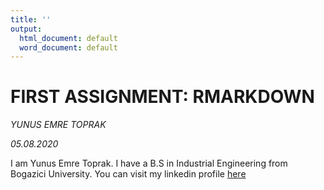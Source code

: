 ```yaml
---
title: ''
output:
  html_document: default
  word_document: default
---
```

# FIRST ASSIGNMENT: RMARKDOWN
*YUNUS EMRE TOPRAK*

*05.08.2020*

I am Yunus Emre Toprak. I have a B.S in Industrial Engineering from Bogazici University.
You can visit my linkedin profile [here](https://www.linkedin.com/in/yunus-emre-toprak-655372175/)
